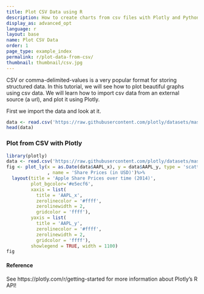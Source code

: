 ---
title: Plot CSV Data using R
description: How to create charts from csv files with Plotly and Python
display_as: advanced_opt
language: r
layout: base
name: Plot CSV Data
order: 1
page_type: example_index
permalink: r/plot-data-from-csv/
thumbnail: thumbnail/csv.jpg
---

CSV or comma-delimited-values is a very popular format for storing structured data. In this tutorial, we will see how to plot beautiful graphs using csv data. We will learn how to import csv data from an external source (a url), and plot it using Plotly.

First we import the data and look at it.

```{r}
data <- read.csv('https://raw.githubusercontent.com/plotly/datasets/master/2014_apple_stock.csv')
head(data)
```

### Plot from CSV with Plotly

```{r}
library(plotly)
data <- read.csv('https://raw.githubusercontent.com/plotly/datasets/master/2014_apple_stock.csv')
fig <- plot_ly(x = as.Date(data$AAPL_x), y = data$AAPL_y, type = 'scatter', mode = 'lines'
               , name = 'Share Prices (in USD)')%>% 
  layout(title = 'Apple Share Prices over time (2014)',
         plot_bgcolor='#e5ecf6',  
         xaxis = list(  
           title = 'AAPL_x',
           zerolinecolor = '#ffff',  
           zerolinewidth = 2,  
           gridcolor = 'ffff'),  
         yaxis = list(  
           title = 'AAPL_y',
           zerolinecolor = '#ffff',  
           zerolinewidth = 2,  
           gridcolor = 'ffff'),
         showlegend = TRUE, width = 1100)
fig
```

#### Reference

See https://plotly.com/r/getting-started for more information about Plotly's R API!

